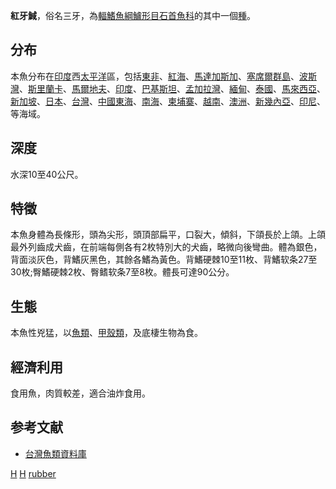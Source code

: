 {{CJK-New-Char|4C5B|ver=A}}
{{Speciesbox
| taxon = Otolithes rubber
| status = NE
| binomial_authority = [[Bloch|Bloch]] & [[Schneider|Schneider]], 1801
| synonyms = *''Otolithoides ruber''<br /><small>Bloch & Schneider, 1801</small>
*''Johnius ruber''<br /><small>Bloch & Schneider, 1801</small>
*''Otolithus ruber''<br /><small>Bloch & Schneider, 1801</small>
*''Otolithes argenteus''<br /><small>Cuvier, 1830</small>
*''Otolithus tridentifer''<br /><small>Richardson, 1846</small>
*''Otolithus argenteus''<br /><small>Cuvier, 1830</small>
*''Otolithus orientalis''<br /><small>Seale, 1910</small>

}}
'''紅牙䱛'''，俗名三牙，為[[輻鰭魚綱|輻鰭魚綱]][[鱸形目|鱸形目]][[石首魚科|石首魚科]]的其中一個[[種|種]]。

==分布==
本魚分布在[[印度|印度]]西[[太平洋|太平洋]]區，包括[[東非|東非]]、[[紅海|紅海]]、[[馬達加斯加|馬達加斯加]]、[[塞席爾群島|塞席爾群島]]、[[波斯灣|波斯灣]]、[[斯里蘭卡|斯里蘭卡]]、[[馬爾地夫|馬爾地夫]]、[[印度|印度]]、[[巴基斯坦|巴基斯坦]]、[[孟加拉灣|孟加拉灣]]、[[緬甸|緬甸]]、[[泰國|泰國]]、[[馬來西亞|馬來西亞]]、[[新加坡|新加坡]]、[[日本|日本]]、[[台灣|台灣]]、[[中國|中國]][[東海|東海]]、[[南海|南海]]、[[柬埔寨|柬埔寨]]、[[越南|越南]]、[[澳洲|澳洲]]、[[新幾內亞|新幾內亞]]、[[印尼|印尼]]、等海域。

==深度==
水深10至40公尺。

==特徵==
本魚身體為長條形，頭為尖形，頭頂部扁平，口裂大，傾斜，下頜長於上頜。上頜最外列齒成犬齒，在前端每側各有2枚特別大的犬齒，略微向後彎曲。體為銀色，背面淡灰色，背鰭灰黑色，其餘各鰭為黃色。背鰭硬棘10至11枚、背鰭软条27至30枚;臀鰭硬棘2枚、臀鳍软条7至8枚。體長可達90公分。

==生態==
本魚性兇猛，以[[魚類|魚類]]、[[甲殼類|甲殼類]]，及底棲生物為食。

==經濟利用==
食用魚，肉質較差，適合油炸食用。

==参考文献==
*[http://fishdb.sinica.edu.tw/ 台灣魚類資料庫] {{Wayback|url=http://fishdb.sinica.edu.tw/ |date=20160304193340 }}

{{taxonbar}}
[[Category:_1801年描述的鱼类|H]]
[[Category:食用鱼|H]]
[[Category:牙䱛屬|rubber]]